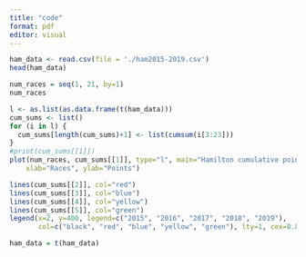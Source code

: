 ```yaml
---
title: "code"
format: pdf
editor: visual
---
```


```r
ham_data <- read.csv(file = './ham2015-2019.csv')
head(ham_data)
```

```r
num_races = seq(1, 21, by=1)
num_races

```

```r
l <- as.list(as.data.frame(t(ham_data)))
cum_sums <- list()
for (i in l) {
  cum_sums[length(cum_sums)+1] <- list(cumsum(i[3:23]))
}
#print(cum_sums[[1]])
plot(num_races, cum_sums[[1]], type="l", main="Hamilton cumulative points",
    xlab="Races", ylab="Points")

lines(cum_sums[[2]], col="red")
lines(cum_sums[[3]], col="blue")
lines(cum_sums[[4]], col="yellow")
lines(cum_sums[[5]], col="green")
legend(x=2, y=400, legend=c("2015", "2016", "2017", "2018", "2019"),
       col=c("black", "red", "blue", "yellow", "green"), lty=1, cex=0.8)
```

```r
ham_data = t(ham_data)

```
